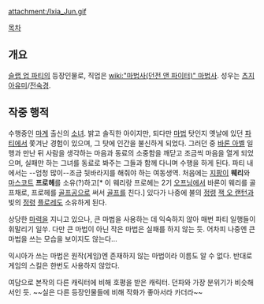 attachment:/Ixia_Jun.gif

[[목차]]

== 개요 ==
[[슬랩 업 파티]]의 등장인물로, 직업은 [[wiki:"마법사(던전 앤 파이터)" 마법사]]. 성우는 [[츠지 아유미]]/[[전숙경]].

== 작중 행적 ==
수행중인 [[마계]] 출신의 [[소녀]]. 밝고 솔직한 아이지만, 되다만 [[마법]] 탓인지 옛날에 있던 [[파티]]에서 쫓겨난 경험이 있으며, 그 탓에 인간을 불신하게 되었다. 그러던 중 [[바론 아벨]] 일행과 만난 뒤 사람을 생각하는 마음과 동료의 소중함을 깨닫고 조금씩 마음을 열게 되었으며, 실패만 하는 그녀를 동료로 봐주는 그들과 함께 다니며 수행을 하게 된다. 파티 내에서는 --엄청 많이--조금 뒷바라지를 해줘야 하는 여동생역. 처음에는 [[지팡이]] '''웨리'''와 [[마스코트]] '''프로헤'''를 소유(?)하고[* 이 웨리랑 프로헤는 2기 [[오프닝]]에서 바론이 웨리를 골프채로, 프로헤를 [[골프공]]으로 써서 [[골프]]를 친다.] 있다가 나중에 불의 [[정령]] [[잭 오 랜턴]]과 빛의 [[정령]] [[플로레]]도 소유하게 된다.

상당한 [[마력]]을 지니고 있으나, 큰 마법을 사용하는 데 익숙하지 않아 매번 파티 일행들이 휘말리기 일쑤. 다만 큰 마법이 아닌 작은 마법은 실패를 하지 않는 듯. 어차피 나중엔 큰 마법을 쓰는 모습을 보이지도 않는다...

익시아가 쓰는 마법은 원작(게임)엔 존재하지 않는 마법이라 이름도 알 수 없다. 반대로 게임의 스킬은 한번도 사용하지 않았다.

여담으로 본작의 다른 캐릭터에 비해 호평을 받은 캐릭터. 던파와 가장 분위기가 비슷해서인 듯. ~~실은 다른 등장인물들에 비해 작화가 좋아서라 카더라~~
